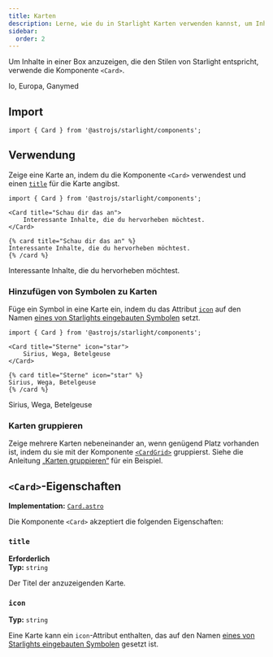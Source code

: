 ```yaml
---
title: Karten
description: Lerne, wie du in Starlight Karten verwenden kannst, um Inhalte in einer Box anzuzeigen.
sidebar:
  order: 2
---
```



Um Inhalte in einer Box anzuzeigen, die den Stilen von Starlight entspricht, verwende die Komponente `<Card>`.


<Preview>

<Card slot="preview" title="Monde" icon="moon">
	Io, Europa, Ganymed
</Card>

</Preview>

## Import

```tsx
import { Card } from '@astrojs/starlight/components';
```

## Verwendung

Zeige eine Karte an, indem du die Komponente `<Card>` verwendest und einen [`title`](#title) für die Karte angibst.

<Preview>

```mdx
import { Card } from '@astrojs/starlight/components';

<Card title="Schau dir das an">
	Interessante Inhalte, die du hervorheben möchtest.
</Card>
```

<Fragment slot="markdoc">

```markdoc
{% card title="Schau dir das an" %}
Interessante Inhalte, die du hervorheben möchtest.
{% /card %}
```

</Fragment>

<Card slot="preview" title="Schau dir das an">
	Interessante Inhalte, die du hervorheben möchtest.
</Card>

</Preview>

### Hinzufügen von Symbolen zu Karten

Füge ein Symbol in eine Karte ein, indem du das Attribut [`icon`](#icon) auf den Namen [eines von Starlights eingebauten Symbolen](/de/reference/icons/#alle-symbole) setzt.

<Preview>

```mdx 'icon="star"'
import { Card } from '@astrojs/starlight/components';

<Card title="Sterne" icon="star">
	Sirius, Wega, Betelgeuse
</Card>
```

<Fragment slot="markdoc">

```markdoc 'icon="star"'
{% card title="Sterne" icon="star" %}
Sirius, Wega, Betelgeuse
{% /card %}
```

</Fragment>

<Card slot="preview" title="Sterne" icon="star">
	Sirius, Wega, Betelgeuse
</Card>

</Preview>

### Karten gruppieren

Zeige mehrere Karten nebeneinander an, wenn genügend Platz vorhanden ist, indem du sie mit der Komponente [`<CardGrid>`](/de/components/card-grids/) gruppierst.
Siehe die Anleitung [„Karten gruppieren“](/de/components/card-grids/#karten-gruppieren) für ein Beispiel.

## `<Card>`-Eigenschaften

**Implementation:** [`Card.astro`](https://github.com/withastro/starlight/blob/main/packages/starlight/user-components/Card.astro)

Die Komponente `<Card>` akzeptiert die folgenden Eigenschaften:

### `title`

**Erforderlich**  
**Typ:** `string`

Der Titel der anzuzeigenden Karte.

### `icon`

**Typ:** `string`

Eine Karte kann ein `icon`-Attribut enthalten, das auf den Namen [eines von Starlights eingebauten Symbolen](/de/reference/icons/#alle-symbole) gesetzt ist.
